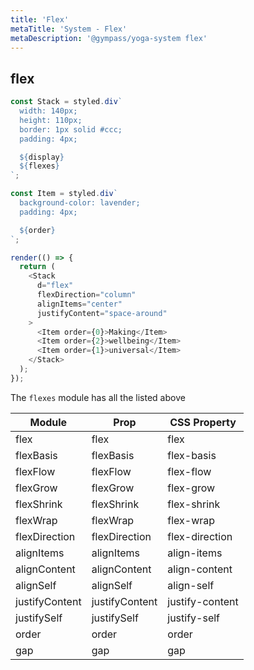 ```yaml
---
title: 'Flex'
metaTitle: 'System - Flex'
metaDescription: '@gympass/yoga-system flex'
---
```


## flex

```javascript state
const Stack = styled.div`
  width: 140px;
  height: 110px;
  border: 1px solid #ccc;
  padding: 4px;

  ${display}
  ${flexes}
`;

const Item = styled.div`
  background-color: lavender;
  padding: 4px;

  ${order}
`;

render(() => {
  return (
    <Stack
      d="flex"
      flexDirection="column"
      alignItems="center"
      justifyContent="space-around"
    >
      <Item order={0}>Making</Item>
      <Item order={2}>wellbeing</Item>
      <Item order={1}>universal</Item>
    </Stack>
  );
});
```

The `flexes` module has all the listed above

<table>
  <thead>
    <tr>
      <th>Module</th>
      <th>Prop</th>
      <th>CSS Property</th>
    </tr>
  </thead>
  <tbody>
    <tr>
      <td>
        <inlineCode>flex</inlineCode>
      </td>
      <td>
        <inlineCode>flex</inlineCode>
      </td>
      <td>
        <inlineCode>flex</inlineCode>
      </td>
    </tr>
    <tr>
      <td>
        <inlineCode>flexBasis</inlineCode>
      </td>
      <td>
        <inlineCode>flexBasis</inlineCode>
      </td>
      <td>
        <inlineCode>flex-basis</inlineCode>
      </td>
    </tr>
    <tr>
      <td>
        <inlineCode>flexFlow</inlineCode>
      </td>
      <td>
        <inlineCode>flexFlow</inlineCode>
      </td>
      <td>
        <inlineCode>flex-flow</inlineCode>
      </td>
    </tr>
    <tr>
      <td>
        <inlineCode>flexGrow</inlineCode>
      </td>
      <td>
        <inlineCode>flexGrow</inlineCode>
      </td>
      <td>
        <inlineCode>flex-grow</inlineCode>
      </td>
    </tr>
    <tr>
      <td>
        <inlineCode>flexShrink</inlineCode>
      </td>
      <td>
        <inlineCode>flexShrink</inlineCode>
      </td>
      <td>
        <inlineCode>flex-shrink</inlineCode>
      </td>
    </tr>
    <tr>
      <td>
        <inlineCode>flexWrap</inlineCode>
      </td>
      <td>
        <inlineCode>flexWrap</inlineCode>
      </td>
      <td>
        <inlineCode>flex-wrap</inlineCode>
      </td>
    </tr>
    <tr>
      <td>
        <inlineCode>flexDirection</inlineCode>
      </td>
      <td>
        <inlineCode>flexDirection</inlineCode>
      </td>
      <td>
        <inlineCode>flex-direction</inlineCode>
      </td>
    </tr>
    <tr>
      <td>
        <inlineCode>alignItems</inlineCode>
      </td>
      <td>
        <inlineCode>alignItems</inlineCode>
      </td>
      <td>
        <inlineCode>align-items</inlineCode>
      </td>
    </tr>
    <tr>
      <td>
        <inlineCode>alignContent</inlineCode>
      </td>
      <td>
        <inlineCode>alignContent</inlineCode>
      </td>
      <td>
        <inlineCode>align-content</inlineCode>
      </td>
    </tr>
    <tr>
      <td>
        <inlineCode>alignSelf</inlineCode>
      </td>
      <td>
        <inlineCode>alignSelf</inlineCode>
      </td>
      <td>
        <inlineCode>align-self</inlineCode>
      </td>
    </tr>
    <tr>
      <td>
        <inlineCode>justifyContent</inlineCode>
      </td>
      <td>
        <inlineCode>justifyContent</inlineCode>
      </td>
      <td>
        <inlineCode>justify-content</inlineCode>
      </td>
    </tr>
    <tr>
      <td>
        <inlineCode>justifySelf</inlineCode>
      </td>
      <td>
        <inlineCode>justifySelf</inlineCode>
      </td>
      <td>
        <inlineCode>justify-self</inlineCode>
      </td>
    </tr>
    <tr>
      <td>
        <inlineCode>order</inlineCode>
      </td>
      <td>
        <inlineCode>order</inlineCode>
      </td>
      <td>
        <inlineCode>order</inlineCode>
      </td>
    </tr>
    <tr>
      <td>
        <inlineCode>gap</inlineCode>
      </td>
      <td>
        <inlineCode>gap</inlineCode>
      </td>
      <td>
        <inlineCode>gap</inlineCode>
      </td>
    </tr>
  </tbody>
</table>
